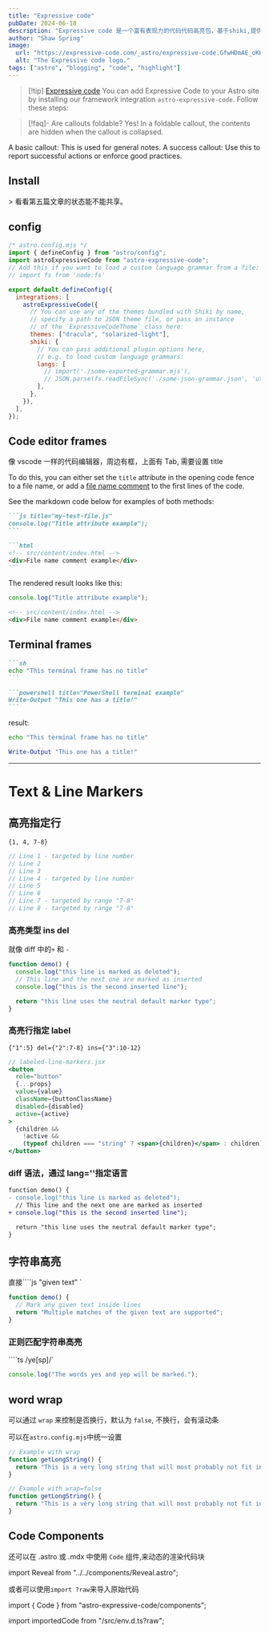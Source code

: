 ```yaml
---
title: "Expressive code"
pubDate: 2024-06-18
description: "Expressive code 是一个富有表现力的代码代码高亮包，基于shiki,提供了astro next的集成"
author: "Shaw Spring"
image:
  url: "https://expressive-code.com/_astro/expressive-code.GfwHDmAE_oKKag.svg"
  alt: "The Expressive code logo."
tags: ["astro", "blogging", "code", "highlight"]
---
```




> [!tip] [Expressive code](https://expressive-code.com/)
> You can add Expressive Code to your Astro site by installing our framework integration `astro-expressive-code`. Follow these steps:

> [!faq]- Are callouts foldable?
> Yes! In a foldable callout, the contents are hidden when the callout is collapsed.


<Callout type="info">
    A basic callout: This is used for general notes.
</Callout>

<Callout type="success">
    A success callout: Use this to report successful actions or enforce good practices.
</Callout>



## Install


<PackageManagers pkg="astro" exec="add astro-expressive-code" />
> 看看第五篇文章的状态能不能共享。

## config

```js
/* astro.config.mjs */
import { defineConfig } from "astro/config";
import astroExpressiveCode from "astro-expressive-code";
// Add this if you want to load a custom language grammar from a file:
// import fs from 'node:fs'

export default defineConfig({
  integrations: [
    astroExpressiveCode({
      // You can use any of the themes bundled with Shiki by name,
      // specify a path to JSON theme file, or pass an instance
      // of the `ExpressiveCodeTheme` class here:
      themes: ["dracula", "solarized-light"],
      shiki: {
        // You can pass additional plugin options here,
        // e.g. to load custom language grammars:
        langs: [
          // import('./some-exported-grammar.mjs'),
          // JSON.parse(fs.readFileSync('./some-json-grammar.json', 'utf-8'))
        ],
      },
    }),
  ],
});
```

## Code editor frames

像 vscode 一样的代码编辑器，周边有框，上面有 Tab, 需要设置 title

To do this, you can either set the `title` attribute in the opening code fence to a file name, or add a [file name comment](#file-name-comments) to the first lines of the code.

See the markdown code below for examples of both methods:

````md title="editor-example.md" ins=/title=".*?"/ ins=/<!--.*?-->/
```js title="my-test-file.js"
console.log("Title attribute example");
```

```html
<!-- src/content/index.html -->
<div>File name comment example</div>
```
````

The rendered result looks like this:

```js title="my-test-file.js"
console.log("Title attribute example");
```

```html
<!-- src/content/index.html -->
<div>File name comment example</div>
```

## Terminal frames

````md
```sh
echo "This terminal frame has no title"
```

```powershell title="PowerShell terminal example"
Write-Output "This one has a title!"
```
````

result:

```sh
echo "This terminal frame has no title"
```

```powershell title="PowerShell terminal example"
Write-Output "This one has a title!"
```

<hr />

# Text & Line Markers

## 高亮指定行

`{1, 4, 7-8}`

```js {1, 4, 7-8}
// Line 1 - targeted by line number
// Line 2
// Line 3
// Line 4 - targeted by line number
// Line 5
// Line 6
// Line 7 - targeted by range "7-8"
// Line 8 - targeted by range "7-8"
```

### 高亮类型 ins del

就像 diff 中的`+` 和 `-`

```js title="line-markers.js" del={2} ins={3-4} {6}
function demo() {
  console.log("this line is marked as deleted");
  // This line and the next one are marked as inserted
  console.log("this is the second inserted line");

  return "this line uses the neutral default marker type";
}
```

### 高亮行指定 label

`{"1":5} del={"2":7-8} ins={"3":10-12}`

```jsx {"1":5} del={"2":7-8} ins={"3":10-12}
// labeled-line-markers.jsx
<button
  role="button"
  {...props}
  value={value}
  className={buttonClassName}
  disabled={disabled}
  active={active}
>
  {children &&
    !active &&
    (typeof children === "string" ? <span>{children}</span> : children)}
</button>
```

### diff 语法，通过 lang=''指定语言

```diff title="difflike.js" lang="js"
function demo() {
- console.log("this line is marked as deleted");
  // This line and the next one are marked as inserted
+ console.log("this is the second inserted line");

  return "this line uses the neutral default marker type";
}
```

## 字符串高亮

直接````js "given text" `

```js "given text"
function demo() {
  // Mark any given text inside lines
  return "Multiple matches of the given text are supported";
}
```

### 正则匹配字符串高亮

````ts /ye[sp]/`

```ts /ye[sp]/
console.log("The words yes and yep will be marked.");
```

## word wrap

可以通过 `wrap` 来控制是否换行，默认为 `false`, 不换行，会有滚动条

可以在`astro.config.mjs`中统一设置

```js wrap
// Example with wrap
function getLongString() {
  return "This is a very long string that will most probably not fit into the available space unless the container is extremely wide";
}
```

```js wrap=false
// Example with wrap=false
function getLongString() {
  return "This is a very long string that will most probably not fit into the available space unless the container is extremely wide";
}
```

## Code Components

还可以在 .astro 或 .mdx 中使用 `Code` 组件,来动态的渲染代码块

import Reveal from "../../components/Reveal.astro";

<Reveal path="src/components/Reveal.astro" />

或者可以使用`import ?raw`来导入原始代码

import { Code } from "astro-expressive-code/components";

import importedCode from "/src/env.d.ts?raw";

<Code code={importedCode} lang="ts" title="src/env.d.ts" />
